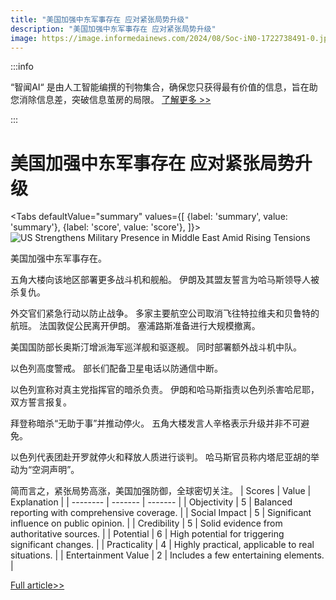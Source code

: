 ```yaml
---
title: "美国加强中东军事存在 应对紧张局势升级"
description: "美国加强中东军事存在 应对紧张局势升级"
image: https://image.informedainews.com/2024/08/Soc-iN0-1722738491-0.jpg
---
```



:::info

“智闻AI“ 是由人工智能编撰的刊物集合，确保您只获得最有价值的信息，旨在助您消除信息差，突破信息茧房的局限。  [了解更多 >>](/)

:::

# 美国加强中东军事存在 应对紧张局势升级


<Tabs
	defaultValue="summary"
	values={[
	{label: 'summary', value: 'summary'},
	{label: 'score', value: 'score'},
]}>
<TabItem value="summary">
<img
  src="https://image.informedainews.com/2024/08/Soc-iN0-1722738491-0.jpg"
  alt="US Strengthens Military Presence in Middle East Amid Rising Tensions"
/>



美国加强中东军事存在。

五角大楼向该地区部署更多战斗机和舰船。
伊朗及其盟友誓言为哈马斯领导人被杀复仇。

外交官们紧急行动以防止战争。
多家主要航空公司取消飞往特拉维夫和贝鲁特的航班。
法国敦促公民离开伊朗。
塞浦路斯准备进行大规模撤离。

美国国防部长奥斯汀增派海军巡洋舰和驱逐舰。
同时部署额外战斗机中队。

以色列高度警戒。
部长们配备卫星电话以防通信中断。

以色列宣称对真主党指挥官的暗杀负责。
伊朗和哈马斯指责以色列杀害哈尼耶，双方誓言报复。

拜登称暗杀“无助于事”并推动停火。
五角大楼发言人辛格表示升级并非不可避免。

以色列代表团赴开罗就停火和释放人质进行谈判。
哈马斯官员称内塔尼亚胡的举动为“空洞声明”。

简而言之，紧张局势高涨，美国加强防御，全球密切关注。
</TabItem>
<TabItem value="score">
	| Scores     | Value   | Explanation |
	| -------- | ------- | ------- |
	| Objectivity  | 5    | Balanced reporting with comprehensive coverage.    |
	| Social Impact | 5     | Significant influence on public opinion.    |
	| Credibility    | 5    | Solid evidence from authoritative sources.    |
	| Potential    | 6    | High potential for triggering significant changes.    |
	| Practicality    | 4    | Highly practical, applicable to real situations.    |
	| Entertainment Value    | 2    | Includes a few entertaining elements.    |
</TabItem>
</Tabs>

[Full article>>](https://www.theguardian.com/world/article/2024/aug/03/us-bolsters-military-presence-in-middle-east-as-threat-of-regional-escalation-intensifies)
